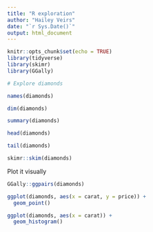 ```yaml
---
title: "R exploration"
author: "Hailey Veirs"
date: "`r Sys.Date()`"
output: html_document
---
```


```r
knitr::opts_chunk$set(echo = TRUE)
library(tidyverse)
library(skimr)
library(GGally)

```


```r
# Explore diamonds

names(diamonds)

dim(diamonds)

summary(diamonds)

head(diamonds)

tail(diamonds)

skimr::skim(diamonds)

```

Plot it visually

```r
GGally::ggpairs(diamonds)

```

```r
ggplot(diamonds, aes(x = carat, y = price)) +
  geom_point()

ggplot(diamonds, aes(x = carat)) +
  geom_histogram()

```


